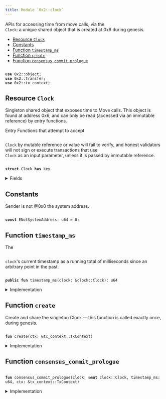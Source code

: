 ```yaml
---
title: Module `0x2::clock`
---
```


<Link id="0x2_clock"/>
APIs for accessing time from move calls, via the <code>
<Link to="../iota-framework/clock#0x2_clock_Clock">Clock</Link></code>: a unique
shared object that is created at 0x6 during genesis.


-  [Resource `Clock`](#0x2_clock_Clock)
-  [Constants](#@Constants_0)
-  [Function `timestamp_ms`](#0x2_clock_timestamp_ms)
-  [Function `create`](#0x2_clock_create)
-  [Function `consensus_commit_prologue`](#0x2_clock_consensus_commit_prologue)


<pre><code>
<b>use</b> <Link to="../iota-framework/object#0x2_object">0x2::object</Link>;
<b>use</b> <Link to="../iota-framework/transfer#0x2_transfer">0x2::transfer</Link>;
<b>use</b> <Link to="../iota-framework/tx_context#0x2_tx_context">0x2::tx_context</Link>;
</code></pre>



<Link id="0x2_clock_Clock"></Link>

## Resource `Clock`

Singleton shared object that exposes time to Move calls.  This
object is found at address 0x6, and can only be read (accessed
via an immutable reference) by entry functions.

Entry Functions that attempt to accept <code>
<Link to="../iota-framework/clock#0x2_clock_Clock">Clock</Link></code> by mutable
reference or value will fail to verify, and honest validators
will not sign or execute transactions that use <code>
<Link to="../iota-framework/clock#0x2_clock_Clock">Clock</Link></code> as an
input parameter, unless it is passed by immutable reference.


<pre><code>
<b>struct</b> <Link to="../iota-framework/clock#0x2_clock_Clock">Clock</Link> <b>has</b> key
</code></pre>



<details>
<summary>Fields</summary>


<dl>
<dt>
<code>
id: <Link to="../iota-framework/object#0x2_object_UID">object::UID</Link></code>
</dt>
<dd>

</dd>
<dt>
<code>
timestamp_ms: u64</code>
</dt>
<dd>
 The clock's timestamp, which is set automatically by a
 system transaction every time consensus commits a
 schedule, or by <code>
iota::clock::increment_for_testing</code> during
 testing.
</dd>
</dl>


</details>

<Link id="@Constants_0"></Link>

## Constants


<Link id="0x2_clock_ENotSystemAddress"></Link>

Sender is not @0x0 the system address.


<pre><code>
<b>const</b> <Link to="../iota-framework/clock#0x2_clock_ENotSystemAddress">ENotSystemAddress</Link>: u64 = 0;
</code></pre>



<Link id="0x2_clock_timestamp_ms"></Link>

## Function `timestamp_ms`

The <code>
<Link to="../iota-framework/clock#0x2_clock">clock</Link></code>'s current timestamp as a running total of
milliseconds since an arbitrary point in the past.


<pre><code>
<b>public</b> <b>fun</b> <Link to="../iota-framework/clock#0x2_clock_timestamp_ms">timestamp_ms</Link>(<Link to="../iota-framework/clock#0x2_clock">clock</Link>: &<Link to="../iota-framework/clock#0x2_clock_Clock">clock::Clock</Link>): u64
</code></pre>



<details>
<summary>Implementation</summary>


<pre><code>
<b>public</b> <b>fun</b> <Link to="../iota-framework/clock#0x2_clock_timestamp_ms">timestamp_ms</Link>(<Link to="../iota-framework/clock#0x2_clock">clock</Link>: &<Link to="../iota-framework/clock#0x2_clock_Clock">Clock</Link>): u64 \{
    <Link to="../iota-framework/clock#0x2_clock">clock</Link>.timestamp_ms
}
</code></pre>



</details>

<Link id="0x2_clock_create"></Link>

## Function `create`

Create and share the singleton Clock -- this function is
called exactly once, during genesis.


<pre><code>
<b>fun</b> <Link to="../iota-framework/clock#0x2_clock_create">create</Link>(ctx: &<Link to="../iota-framework/tx_context#0x2_tx_context_TxContext">tx_context::TxContext</Link>)
</code></pre>



<details>
<summary>Implementation</summary>


<pre><code>
<b>fun</b> <Link to="../iota-framework/clock#0x2_clock_create">create</Link>(ctx: &TxContext) \{
    <b>assert</b>!(ctx.sender() == @0x0, <Link to="../iota-framework/clock#0x2_clock_ENotSystemAddress">ENotSystemAddress</Link>);

    <Link to="../iota-framework/transfer#0x2_transfer_share_object">transfer::share_object</Link>(<Link to="../iota-framework/clock#0x2_clock_Clock">Clock</Link> \{
        id: <Link to="../iota-framework/object#0x2_object_clock">object::clock</Link>(),
        // Initialised <b>to</b> zero, but set <b>to</b> a real timestamp by a
        // system transaction before it can be witnessed by a <b>move</b>
        // call.
        timestamp_ms: 0,
    })
}
</code></pre>



</details>

<Link id="0x2_clock_consensus_commit_prologue"></Link>

## Function `consensus_commit_prologue`



<pre><code>
<b>fun</b> <Link to="../iota-framework/clock#0x2_clock_consensus_commit_prologue">consensus_commit_prologue</Link>(<Link to="../iota-framework/clock#0x2_clock">clock</Link>: &<b>mut</b> <Link to="../iota-framework/clock#0x2_clock_Clock">clock::Clock</Link>, timestamp_ms: u64, ctx: &<Link to="../iota-framework/tx_context#0x2_tx_context_TxContext">tx_context::TxContext</Link>)
</code></pre>



<details>
<summary>Implementation</summary>


<pre><code>
<b>fun</b> <Link to="../iota-framework/clock#0x2_clock_consensus_commit_prologue">consensus_commit_prologue</Link>(
    <Link to="../iota-framework/clock#0x2_clock">clock</Link>: &<b>mut</b> <Link to="../iota-framework/clock#0x2_clock_Clock">Clock</Link>,
    timestamp_ms: u64,
    ctx: &TxContext,
) \{
    // Validator will make a special system call <b>with</b> sender set <b>as</b> 0x0.
    <b>assert</b>!(ctx.sender() == @0x0, <Link to="../iota-framework/clock#0x2_clock_ENotSystemAddress">ENotSystemAddress</Link>);

    <Link to="../iota-framework/clock#0x2_clock">clock</Link>.timestamp_ms = timestamp_ms
}
</code></pre>



</details>
